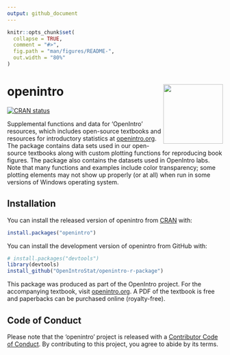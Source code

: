 ```yaml
---
output: github_document
---
```


```r
knitr::opts_chunk$set(
  collapse = TRUE,
  comment = "#>",
  fig.path = "man/figures/README-",
  out.width = "80%"
)
```

# openintro <a href="https://www.openintro.org/"><img src="man/figures/openintro-hex.png" align="right" height="139"></a>

<!-- badges: start -->
[![CRAN status](https://www.r-pkg.org/badges/version/openintro)](https://cran.r-project.org/package=openintro)
<!-- badges: end -->


Supplemental functions and data for 'OpenIntro' resources, which includes 
open-source textbooks and resources for introductory statistics at 
[openintro.org](https://www.openintro.org/). The package contains data sets used 
in our open-source textbooks along with custom plotting functions for reproducing 
book figures. The package also contains the datasets used in OpenIntro labs. 
Note that many functions and examples include color transparency; 
some plotting elements may not show up properly (or at all) when run in some 
versions of Windows operating system.

## Installation

You can install the released version of openintro from [CRAN](https://CRAN.R-project.org) with:

``` r
install.packages("openintro")
```

You can install the development version of openintro from GitHub with:

``` r
# install.packages("devtools")
library(devtools)
install_github("OpenIntroStat/openintro-r-package")
```

This package was produced as part of the OpenIntro project. For the accompanying 
textbook, visit [openintro.org](https://openintro.org). A PDF of the textbook is free and paperbacks can 
be purchased online (royalty-free).


## Code of Conduct

Please note that the 'openintro' project is released with a [Contributor Code of Conduct](CODE_OF_CONDUCT.md). By contributing to this project, you agree to abide by its terms.
